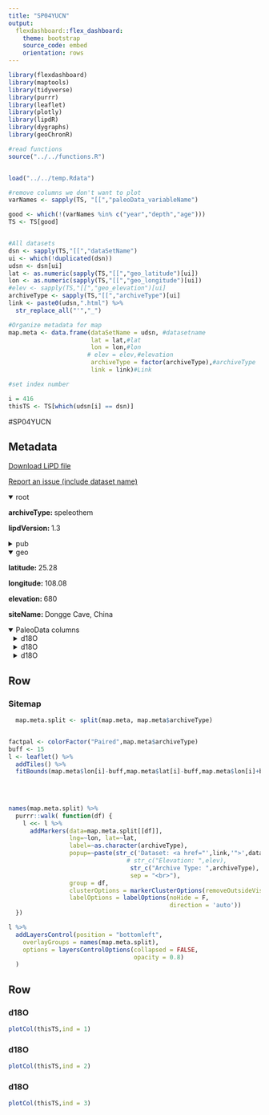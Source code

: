 ```yaml
---
title: "SP04YUCN"
output: 
  flexdashboard::flex_dashboard:
    theme: bootstrap
    source_code: embed
    orientation: rows
---
```


```r
library(flexdashboard)
library(maptools)
library(tidyverse)
library(purrr)
library(leaflet)
library(plotly)
library(lipdR)
library(dygraphs)
library(geoChronR)

#read functions
source("../../functions.R")


load("../../temp.Rdata")

#remove columns we don't want to plot
varNames <- sapply(TS, "[[","paleoData_variableName")

good <- which(!(varNames %in% c("year","depth","age")))
TS <- TS[good]


#All datasets
dsn <- sapply(TS,"[[","dataSetName")
ui <- which(!duplicated(dsn))
udsn <- dsn[ui]
lat <- as.numeric(sapply(TS,"[[","geo_latitude")[ui])
lon <- as.numeric(sapply(TS,"[[","geo_longitude")[ui])
#elev <- sapply(TS,"[[","geo_elevation")[ui]
archiveType <- sapply(TS,"[[","archiveType")[ui]
link <- paste0(udsn,".html") %>% 
  str_replace_all("'","_")

#Organize metadata for map
map.meta <- data.frame(dataSetName = udsn, #datasetname
                       lat = lat,#lat
                       lon = lon,#lon
                      # elev = elev,#elevation
                       archiveType = factor(archiveType),#archiveType
                       link = link)#Link

#set index number

i = 416
thisTS <- TS[which(udsn[i] == dsn)]
```
#SP04YUCN

Metadata {.sidebar}
-------------------------------------
[Download LiPD file](SP04YUCN.lpd)
            

[Report an issue (include dataset name)](https://github.com/nickmckay/LiPDverse/issues)

<details open style="margin-left: 0px">
<summary>root</summary>
<p style="margin-left: 0px"><strong>archiveType: </strong>speleothem
<p style="margin-left: 0px"><strong>lipdVersion: </strong>1.3
</details>
<details>
<summary>pub</summary>
<details style="margin-left: 10px">
<summary>pub1</summary>
<p style="margin-left: 10px"><strong>author: </strong>Yuan, D
<p style="margin-left: 10px"><strong>pubYear: </strong>2004
<p style="margin-left: 10px"><strong>DOI: </strong>10.1126/science.1091220
</details>
<details style="margin-left: 10px">
<summary>pub2</summary>
<p style="margin-left: 10px"><strong>author: </strong>Yuan, D., H. Cheng, R.L. Edwards, C.A. Dykoski, M.J. Kelly, M. Zhang, J. Qing, Y. Lin, Y. Wang, J. Wu, J.A. Dorale, Z. An, and Y. Cai
</details>
<details style="margin-left: 10px">
<summary>pub3</summary>
<p style="margin-left: 10px"><strong>author: </strong>Yuan, D., H. Cheng, R.L. Edwards, C.A. Dykoski, M.J. Kelly, M. Zhang, J. Qing, Y. Lin, Y. Wang, J. Wu, J.A. Dorale, Z. An, and Y. Cai
</details>
</details>
<details open style="margin-left: 0px">
<summary>geo</summary>
<p style="margin-left: 0px"><strong>latitude: </strong>25.28
<p style="margin-left: 0px"><strong>longitude: </strong>108.08
<p style="margin-left: 0px"><strong>elevation: </strong>680
<p style="margin-left: 0px"><strong>siteName: </strong>Dongge Cave, China
</details>
<details open>
<summary>PaleoData columns</summary>
<details style="margin-left: 10px">
<summary>d18O</summary>
<p style="margin-left: 10px"><strong>TSid: </strong>SP04YUCN01A
<p style="margin-left: 10px"><strong>variableName: </strong>d18O
<p style="margin-left: 10px"><strong>units: </strong>permil
<p style="margin-left: 10px"><strong>description: </strong>carbonate
<details>
<summary>interpretation</summary>
<details style="margin-left: 20px">
<summary>1</summary>
<p style="margin-left: 20px"><strong>basis: </strong>Interpretations of changes in precipitation d18O have focused on (i) the correlation be- tween mean annual temperature and  18O of modern meteoric precipitation [for temperatures  10�C (15)] and (ii) the anticorrelation between rainfall amount and precipitation d18O [the ?amount effect? (15)]. However, modern precipitation d18O trends basically result from the progressive removal of water vapor from air masses as they move from moisture source regions, resulting in decreasing water vapor and precipitation d18O, which explains the first-order observation of lower precipitation d18O values at higher lat- itudes. Precipitation d18O at Hulu/Dongge is therefore largely a measure of the fraction of water vapor removed from air masses be- tween the tropical Indo-Pacific and southeastern China.
<p style="margin-left: 20px"><strong>interpDirection: </strong>negative
<p style="margin-left: 20px"><strong>scope: </strong>climate
<p style="margin-left: 20px"><strong>seasonality: </strong>year
<p style="margin-left: 20px"><strong>variable: </strong>East Asian Monsoon Strength
</details>
<details style="margin-left: 20px">
<summary>2</summary>
<p style="margin-left: 20px"><strong>basis: </strong>To estimate absolute amounts of rainfall integrated from sources to southeast China, we must make assumptions about absolute humidity in tropical source regions. Even assuming a glacial relative humidity as high as today?s and only a modest tropical temper- ature depression (2.5�C), we calculate an ab- solute tropical glacial vapor pressure that is 85% of today?s and 79% of mid-Holocene/ Last Interglacial values (at a mid-Holocene temperature 1�C greater than today and con- stant relative humidity). Coupled with the Rayleigh calculations, the amount of precip- itation integrated between tropical sources and southeast China is today  87% of mid- Holocene/Last Interglacial values and was  65% of mid-Holocene/Last Interglacial val- ues at glacial times corresponding to the heaviest Hulu/Dongge calcite  18O values, indicating that this region was significantly drier during glacial times.
<p style="margin-left: 20px"><strong>direction: </strong>negative
<p style="margin-left: 20px"><strong>equilibriumEvidence: </strong>There is little evidence for kinetic fractionation on the basis of C and O isotope correlations. C and O isotope ratios do not correlate strongly for any of the three stalag- mites in this study or even for portions of these stalagmites. The highest R2 value for any of the three stalagmites is 0.27 (table S6). Because the top of D4 was deposited in isotopic equilibrium and because a portion of D4 replicates the Hulu record, D4 is less likely to have been affected by kinetic effects or water/rock interactions than D3.
<p style="margin-left: 20px"><strong>inferredMaterial: </strong>groundwater d18O
<p style="margin-left: 20px"><strong>mathematicalRelation: </strong>linear
<p style="margin-left: 20px"><strong>rank: </strong>2
<p style="margin-left: 20px"><strong>scope: </strong>isotope
<p style="margin-left: 20px"><strong>seasonality: </strong>monsoon
<p style="margin-left: 20px"><strong>variable: </strong>Fraction of water vapor lost from an air mass
</details>
</details>
</details>
<details style="margin-left: 10px">
<summary>d18O</summary>
<p style="margin-left: 10px"><strong>TSid: </strong>SP04YUCN02A
<p style="margin-left: 10px"><strong>variableName: </strong>d18O
<p style="margin-left: 10px"><strong>units: </strong>permil
<p style="margin-left: 10px"><strong>description: </strong>carbonate
<details>
<summary>interpretation</summary>
<details style="margin-left: 20px">
<summary>1</summary>
<p style="margin-left: 20px"><strong>basis: </strong>Interpretations of changes in precipitation d18O have focused on (i) the correlation be- tween mean annual temperature and  18O of modern meteoric precipitation [for temperatures  10�C (15)] and (ii) the anticorrelation between rainfall amount and precipitation d18O [the ?amount effect? (15)]. However, modern precipitation d18O trends basically result from the progressive removal of water vapor from air masses as they move from moisture source regions, resulting in decreasing water vapor and precipitation d18O, which explains the first-order observation of lower precipitation d18O values at higher lat- itudes. Precipitation d18O at Hulu/Dongge is therefore largely a measure of the fraction of water vapor removed from air masses be- tween the tropical Indo-Pacific and southeastern China.
<p style="margin-left: 20px"><strong>interpDirection: </strong>negative
<p style="margin-left: 20px"><strong>scope: </strong>climate
<p style="margin-left: 20px"><strong>seasonality: </strong>year
<p style="margin-left: 20px"><strong>variable: </strong>East Asian Monsoon Strength
</details>
<details style="margin-left: 20px">
<summary>2</summary>
<p style="margin-left: 20px"><strong>basis: </strong>To estimate absolute amounts of rainfall integrated from sources to southeast China, we must make assumptions about absolute humidity in tropical source regions. Even assuming a glacial relative humidity as high as today?s and only a modest tropical temper- ature depression (2.5�C), we calculate an ab- solute tropical glacial vapor pressure that is 85% of today?s and 79% of mid-Holocene/ Last Interglacial values (at a mid-Holocene temperature 1�C greater than today and con- stant relative humidity). Coupled with the Rayleigh calculations, the amount of precip- itation integrated between tropical sources and southeast China is today  87% of mid- Holocene/Last Interglacial values and was  65% of mid-Holocene/Last Interglacial val- ues at glacial times corresponding to the heaviest Hulu/Dongge calcite  18O values, indicating that this region was significantly drier during glacial times.
<p style="margin-left: 20px"><strong>direction: </strong>negative
<p style="margin-left: 20px"><strong>equilibriumEvidence: </strong>There is little evidence for kinetic fractionation on the basis of C and O isotope correlations. C and O isotope ratios do not correlate strongly for any of the three stalag- mites in this study or even for portions of these stalagmites. The highest R2 value for any of the three stalagmites is 0.27 (table S6). Because the top of D4 was deposited in isotopic equilibrium and because a portion of D4 replicates the Hulu record, D4 is less likely to have been affected by kinetic effects or water/rock interactions than D3.
<p style="margin-left: 20px"><strong>inferredMaterial: </strong>groundwater d18O
<p style="margin-left: 20px"><strong>mathematicalRelation: </strong>linear
<p style="margin-left: 20px"><strong>rank: </strong>2
<p style="margin-left: 20px"><strong>scope: </strong>isotope
<p style="margin-left: 20px"><strong>seasonality: </strong>monsoon
<p style="margin-left: 20px"><strong>variable: </strong>Fraction of water vapor lost from an air mass
</details>
</details>
</details>
<details style="margin-left: 10px">
<summary>d18O</summary>
<p style="margin-left: 10px"><strong>TSid: </strong>SP04YUCN03A
<p style="margin-left: 10px"><strong>variableName: </strong>d18O
<p style="margin-left: 10px"><strong>units: </strong>permil
<p style="margin-left: 10px"><strong>description: </strong>carbonate
<details>
<summary>interpretation</summary>
<details style="margin-left: 20px">
<summary>1</summary>
<p style="margin-left: 20px"><strong>basis: </strong>Interpretations of changes in precipitation d18O have focused on (i) the correlation be- tween mean annual temperature and  18O of modern meteoric precipitation [for temperatures  10�C (15)] and (ii) the anticorrelation between rainfall amount and precipitation d18O [the ?amount effect? (15)]. However, modern precipitation d18O trends basically result from the progressive removal of water vapor from air masses as they move from moisture source regions, resulting in decreasing water vapor and precipitation d18O, which explains the first-order observation of lower precipitation d18O values at higher lat- itudes. Precipitation d18O at Hulu/Dongge is therefore largely a measure of the fraction of water vapor removed from air masses be- tween the tropical Indo-Pacific and southeastern China.
<p style="margin-left: 20px"><strong>interpDirection: </strong>negative
<p style="margin-left: 20px"><strong>scope: </strong>climate
<p style="margin-left: 20px"><strong>seasonality: </strong>year
<p style="margin-left: 20px"><strong>variable: </strong>East Asian Monsoon Strength
</details>
<details style="margin-left: 20px">
<summary>2</summary>
<p style="margin-left: 20px"><strong>basis: </strong>To estimate absolute amounts of rainfall integrated from sources to southeast China, we must make assumptions about absolute humidity in tropical source regions. Even assuming a glacial relative humidity as high as today?s and only a modest tropical temper- ature depression (2.5�C), we calculate an ab- solute tropical glacial vapor pressure that is 85% of today?s and 79% of mid-Holocene/ Last Interglacial values (at a mid-Holocene temperature 1�C greater than today and con- stant relative humidity). Coupled with the Rayleigh calculations, the amount of precip- itation integrated between tropical sources and southeast China is today  87% of mid- Holocene/Last Interglacial values and was  65% of mid-Holocene/Last Interglacial val- ues at glacial times corresponding to the heaviest Hulu/Dongge calcite  18O values, indicating that this region was significantly drier during glacial times.
<p style="margin-left: 20px"><strong>direction: </strong>negative
<p style="margin-left: 20px"><strong>equilibriumEvidence: </strong>There is little evidence for kinetic fractionation on the basis of C and O isotope correlations. C and O isotope ratios do not correlate strongly for any of the three stalag- mites in this study or even for portions of these stalagmites. The highest R2 value for any of the three stalagmites is 0.27 (table S6). Because the top of D4 was deposited in isotopic equilibrium and because a portion of D4 replicates the Hulu record, D4 is less likely to have been affected by kinetic effects or water/rock interactions than D3.
<p style="margin-left: 20px"><strong>inferredMaterial: </strong>groundwater d18O
<p style="margin-left: 20px"><strong>mathematicalRelation: </strong>linear
<p style="margin-left: 20px"><strong>rank: </strong>2
<p style="margin-left: 20px"><strong>scope: </strong>isotope
<p style="margin-left: 20px"><strong>seasonality: </strong>monsoon
<p style="margin-left: 20px"><strong>variable: </strong>Fraction of water vapor lost from an air mass
</details>
</details>
</details>

Row
-----------------------------------------------------------------------

### Sitemap

```r
  map.meta.split <- split(map.meta, map.meta$archiveType)


factpal <- colorFactor("Paired",map.meta$archiveType)
buff <- 15
l <- leaflet() %>% 
  addTiles() %>% 
  fitBounds(map.meta$lon[i]-buff,map.meta$lat[i]-buff,map.meta$lon[i]+buff,map.meta$lat[i]+buff)
  

  
  
names(map.meta.split) %>%
  purrr::walk( function(df) {
    l <<- l %>%
      addMarkers(data=map.meta.split[[df]],
                 lng=~lon, lat=~lat,
                 label=~as.character(archiveType),
                 popup=~paste(str_c('Dataset: <a href="',link,'">',dataSetName,'</a>'),
                                 # str_c("Elevation: ",elev),
                                  str_c("Archive Type: ",archiveType),
                                  sep = "<br>"),
                 group = df,
                 clusterOptions = markerClusterOptions(removeOutsideVisibleBounds = F),
                 labelOptions = labelOptions(noHide = F,
                                             direction = 'auto'))
  })

l %>%
  addLayersControl(position = "bottomleft",
    overlayGroups = names(map.meta.split),
    options = layersControlOptions(collapsed = FALSE,
                                   opacity = 0.8)
  )
```

Row {.tabset .tabset-fade}
-----------------------------------------------------------------------

### d18O
```r
plotCol(thisTS,ind = 1)
```

### d18O
```r
plotCol(thisTS,ind = 2)
```

### d18O
```r
plotCol(thisTS,ind = 3)
```
